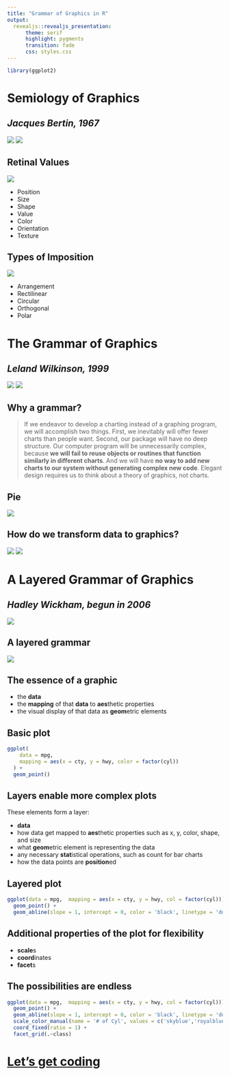```yaml
---
title: "Grammar of Graphics in R"
output:
  revealjs::revealjs_presentation:
      theme: serif
      highlight: pygments
      transition: fade
      css: styles.css
---
```


```r
library(ggplot2)
```
# Semiology of Graphics

## *Jacques Bertin, 1967*

![](./images/bertin.jpg) ![](./images/bertin-cover.jpg)


## Retinal Values

<div class="half-grid">
![](./images/bertin-variables.jpg)
</div>
<div class="half-grid">
  * Position
  * Size
  * Shape
  * Value
  * Color
  * Orientation
  * Texture
</div>

## Types of Imposition

<div class="half-grid">
![](./images/bertin-imposition.jpg)
</div>
<div class="half-grid">
  * Arrangement
  * Rectilinear
  * Circular
  * Orthogonal
  * Polar
</div>

# The Grammar of Graphics

## *Leland Wilkinson, 1999*

![](./images/wilkinson.jpg) ![](./images/wilkinson-cover.jpg)


## Why a grammar?

> If we endeavor to develop a charting instead of a graphing program, we will accomplish two things. First, we inevitably will offer fewer charts than people want. Second, our package will have no deep structure. Our computer program will be unnecessarily complex, because **we will fail to reuse objects or routines that function similarly in different charts**. And we will have **no way to add new charts to our system without generating complex new code**. Elegant design requires us to think about a theory of graphics, not charts.

## Pie

![](./images/pie.jpg)

## How do we transform data to graphics?

![](./images/wilkinson-pie-1.jpg) ![](./images/wilkinson-pie-8.jpg)



# A Layered Grammar of Graphics

## *Hadley Wickham, begun in 2006*

![](./images/hadley.jpg)

## A layered grammar

![](./images/hadley-wilkinson.png)

## The essence of a graphic

* the **data**
* the **mapping** of that **data** to **aes**thetic properties
* the visual display of that data as **geom**etric elements

## Basic plot

```r
ggplot(
    data = mpg,
    mapping = aes(x = cty, y = hwy, color = factor(cyl))
  ) +
  geom_point()
```

## Layers enable more complex plots

These elements form a layer:

  * **data**
  * how data get mapped to **aes**thetic properties such as x, y, color, shape, and size
  * what **geom**etric element is representing the data
  * any necessary **stat**istical operations, such as count for bar charts
  * how the data points are **position**ed

## Layered plot

```r
ggplot(data = mpg,  mapping = aes(x = cty, y = hwy, col = factor(cyl))) +
  geom_point() +
  geom_abline(slope = 1, intercept = 0, color = 'black', linetype = 'dotted')
```


## Additional properties of the plot for flexibility

  * **scale**s
  * **coord**inates
  * **facet**s

## The possibilities are endless

```r
ggplot(data = mpg,  mapping = aes(x = cty, y = hwy, col = factor(cyl))) +
  geom_point() +
  geom_abline(slope = 1, intercept = 0, color = 'black', linetype = 'dotted') +
  scale_color_manual(name = '# of Cyl', values = c('skyblue','royalblue', 'blue', 'navy')) +
  coord_fixed(ratio = 1) +
  facet_grid(.~class)
```


# [Let's get coding](https://houstonusers.github.io/intro-to-ggplot2/workshop.nb)
